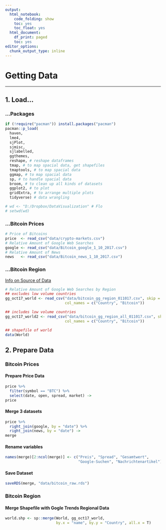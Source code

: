 ```yaml
---
output:
  html_notebook:
    code_folding: show
    toc: yes
    toc_float: yes
  html_document:
    df_print: paged
    toc: yes
editor_options: 
  chunk_output_type: inline
---
```


# Getting Data


***

## 1. Load... {.tabset}
### ...Packages
```r
if (!require("pacman")) install.packages("pacman")
pacman::p_load(
  haven,
  lme4, 
  sjPlot,
  sjmisc,
  sjlabelled,
  ggthemes, 
  reshape, # reshape dataframes
  tmap, # to map spacial data, get shapefiles
  tmaptools, # to map spacial data
  ggmap, # to map spacial data
  sp, # to handle spacial data
  broom, # to clean up all kinds of datasets
  ggplot2, # to plot 
  gridExtra, # to arrange multiple plots
  tidyverse) # data wrangling

# wd <- "D:/Dropbox/DataVisualization" # Flo
# setwd(wd)
```

### ...Bitcoin Prices
```r
# Price of Bitcoins
price  <- read_csv("data/crypto-markets.csv")
# Relative Amount of Google Web Searches
google <- read_csv("data/Bitcoin_google_1_10_2017.csv")
# Relative Amount of News
news   <- read_csv("data/Bitcoin_news_1_10_2017.csv")
```

### ...Bitcoin Region
[Info on Source of Data](https://support.google.com/trends/answer/4355212)
```r
# Relative Amount of Google Web Searches by Region
## excludes low volume countries
gg_oct17_world <- read_csv("data/bitcoin_gg_region_011017.csv", skip = 3,
                           col_names = c("Country", "Bitcoin"))

## includes low volume countries
gg_oct17_world2 <- read_csv("data/bitcoin_gg_region_all_011017.csv", skip = 3,
                           col_names = c("Country", "Bitcoin"))

## shapefile of world
data(World)
```

## 2. Prepare Data {.tabset}
### Bitcoin Prices
#### Prepare Price Data
```r
price %>%
  filter(symbol == "BTC") %>%
  select(date, open, spread, market) ->
price
```

#### Merge 3 datasets
```r
price %>%
  right_join(google, by = "date") %>% 
  right_join(news, by = "date") ->
merge
```

#### Rename variables
```r
names(merge)[2:ncol(merge)] <- c("Preis", "Spread", "Gesamtwert", 
                                 "Google-Suchen", "Nachrichtenartikel")
```

#### Save Dataset
```r
saveRDS(merge, "data/bitcoin_raw.rds")
```


### Bitcoin Region

#### Merge Shapefile with Gogle Trends Regional Data
```r
world.shp <- sp::merge(World, gg_oct17_world, 
                       by.x = "name", by.y = "Country", all.x = T)
```

